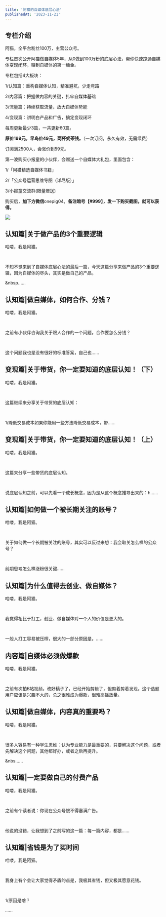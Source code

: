 ```yaml
---
title: '阿猫的自媒体底层心法'
publishedAt: '2023-11-21'
---
```


## 专栏介绍

阿猫，全平台粉丝100万，主营公众号。

专栏首次公开阿猫做自媒体5年，从0做到100万粉的底层心法，帮你快速跑通自媒体变现闭环，赚到自媒体的第一桶金。

专栏包括4大板块：

1/认知篇：重构自媒体认知，精准避坑，少走弯路

2/内容篇：把握做内容的关键，扎牢自媒体基础

3/流量篇：持续获取流量，放大自媒体势能

4/变现篇：讲明白产品和广告，搞定变现闭环

每周更新最少3篇，一共更新60篇。

**原价199元，早鸟价49元，两杯奶茶钱。**（一次订阅，永久有效，无需续费）

订阅满2500人，会涨价到59元。

第一波购买小报童的小伙伴，会赠送一个自媒体大礼包，里面包含：

1/「阿猫精选自媒体书籍」

2/「公众号运营思维导图（详尽版）」

3/小报童交流群(限量赠送)

购买后，**加下方微信**onepig04，**备注暗号【#999】，发一下购买截图，就可以获得。**

![](https://static.xiaobot.net/file/2024-05-21/72922/b823deb63b669b646003617ae75966ef.jpeg)

## 认知篇|关于做产品的3个重要逻辑
哈喽，我是阿猫。

 

不知不觉来到了自媒体底层心法的最后一篇，今天这篇分享来做产品的3个重要逻辑，因为自媒体的尽头，其实是做自己的产品。

&nbsp......

## 认知篇|做自媒体，如何合作、分钱？
哈喽，我是阿猫。

 

之前有小伙伴咨询我关于跟人合作的一个问题，合作要怎么分钱？

 

这个问题我也是没有很好的标准答案，自己也......

## 变现篇|关于带货，你一定要知道的底层认知！（下）
哈喽，我是阿猫。

 

这篇继续来分享关于带货的底层认知：

 

1/降低交易成本如果你能用一些方法降低交易成本，带......

## 变现篇|关于带货，你一定要知道的底层认知！（上）
哈喽，我是阿猫。

 

这篇来分享一些带货的底层认知。

 

说底层认知之前，可以先看一个成长概念，因为是从这个概念推导出来的：h......

## 认知篇|如何做一个被长期关注的账号？
哈喽，我是阿猫。

 

关于如何做一个长期被关注的账号，其实可以反过来想：我会取关怎么样的公众号？

 

前期思考怎么样涨粉很关键......

## 认知篇|为什么值得去创业、做自媒体？
哈喽，我是阿猫。

 

我觉得相比于打工，创业、做自媒体对一个人的价值是更大的。

 

一般人打工容易被压榨，很大的一部分原因是，......

## 内容篇|自媒体必须做爆款
哈喽，我是阿猫。

 

之前有次拍B站视频，改好稿子了，已经开始剪辑了，但剪着剪着发现，这个选题用户应该是兴趣不大的，总之很难成为爆款，很难高播放量。

## 认知篇|做自媒体，内容真的重要吗？
哈喽，我是阿猫。

 

很多人容易有一种学生思维：认为专业能力是最重要的，只要解决这个问题，或者先解决这个问题，其他都好办，或者之后再提升。

&nbs......

## 认知篇|一定要做自己的付费产品
哈喽，我是阿猫。

 

之前有个读者说：你现在公众号恨不得塞满广告。

 

他说的没错，让我想到了之前写的这一篇：每一篇内容，都是......

## 认知篇|省钱是为了买时间
哈喽，我是阿猫。

 

我身上有个会让大家觉得矛盾的点是，我极其省钱，但又极其愿意花钱。

 

1/原因是啥？ 

......